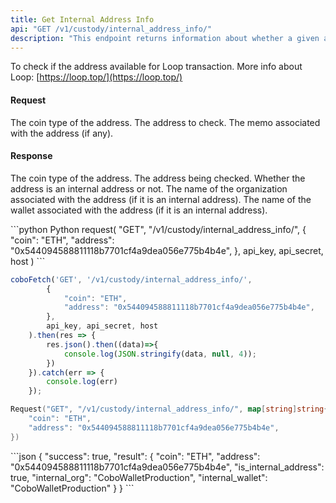 ```yaml
---
title: Get Internal Address Info
api: "GET /v1/custody/internal_address_info/"
description: "This endpoint returns information about whether a given address is an internal address or not. If the address is internal, it also returns the name of the organization and wallet associated with the address. The endpoint takes three parameters: 'coin', 'address', and 'memo' (optional). If the address contains a '|' character, the address is split into two parts: the address itself and the memo. Otherwise, the memo parameter is used. The endpoint requires authentication."
---
```


<Note>To check if the address available for Loop transaction.
More info about Loop: [https://loop.top/](https://loop.top/)</Note>



#### Request
<ParamField body="coin" type="String" required>The coin type of the address.</ParamField>
<ParamField body="address" type="String" required>The address to check.</ParamField>
<ParamField body="memo" type="String">The memo associated with the address (if any).</ParamField>

#### Response
<ResponseField name="coin" type="String">The coin type of the address.</ResponseField>
<ResponseField name="address" type="String">The address being checked.</ResponseField>
<ResponseField name="is_internal_address" type="Bool">Whether the address is an internal address or not.</ResponseField>
<ResponseField name="internal_org" type="String">The name of the organization associated with the address (if it is an internal address).</ResponseField>
<ResponseField name="internal_wallet" type="String">The name of the wallet associated with the address (if it is an internal address).</ResponseField>


<RequestExample>
```python Python
request(
  "GET",
  "/v1/custody/internal_address_info/",
  {
    "coin": "ETH",
    "address": "0x544094588811118b7701cf4a9dea056e775b4b4e",
  },
  api_key, api_secret, host
)
```

```javascript JavaScript
coboFetch('GET', '/v1/custody/internal_address_info/',
        {
            "coin": "ETH",
            "address": "0x544094588811118b7701cf4a9dea056e775b4b4e",
        },
        api_key, api_secret, host
    ).then(res => {
        res.json().then((data)=>{
            console.log(JSON.stringify(data, null, 4));
        })
    }).catch(err => {
        console.log(err)
    });
```

```go Go
Request("GET", "/v1/custody/internal_address_info/", map[string]string{
    "coin": "ETH",
    "address": "0x544094588811118b7701cf4a9dea056e775b4b4e",
})
```
</RequestExample>


<ResponseExample>
```json
{
  "success": true,
  "result": {
    "coin": "ETH",
    "address": "0x544094588811118b7701cf4a9dea056e775b4b4e",
    "is_internal_address": true,
    "internal_org": "CoboWalletProduction",
    "internal_wallet": "CoboWalletProduction"
  }
}
```
</ResponseExample>
